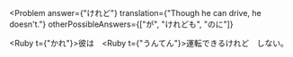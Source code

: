 
<Problem
  answer={"けれど"}
  translation={"Though he can drive, he doesn't."}
  otherPossibleAnswers={["が", "けれども", "のに"]}
>
  <Ruby t={"かれ"}>彼</Ruby>は　<Ruby t={"うんてん"}>運転</Ruby>できる<Hide>けれど</Hide>　しない。
</Problem>